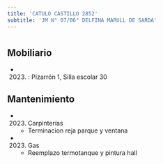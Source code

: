 ```yaml
---
title: 'CATULO CASTILLO 2852'
subtitle: 'JM N° 07/06° DELFINA MARULL DE SARDA'
---
```


#


## Mobiliario

*  (2023) : Pizarrón 1, Silla escolar 30 





## Mantenimiento

*  (2023) Carpinterías 
    + Terminacion reja parque y ventana

*  (2023) Gas 
    + Reemplazo termotanque y pintura hall



